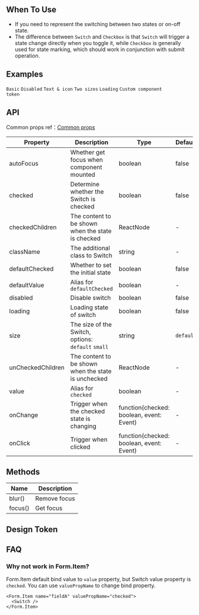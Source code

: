 

<Meta of={SwitchStories} />

        
## When To Use

- If you need to represent the switching between two states or on-off state.
- The difference between `Switch` and `Checkbox` is that `Switch` will trigger a state change directly when you toggle it, while `Checkbox` is generally used for state marking, which should work in conjunction with submit operation.

## Examples

<code src="./demo/basic.tsx">Basic</code>
<code src="./demo/disabled.tsx">Disabled</code>
<code src="./demo/text.tsx">Text & icon</code>
<code src="./demo/size.tsx">Two sizes</code>
<code src="./demo/loading.tsx">Loading</code>
<code src="./demo/component-token.tsx" debug>Custom component token</code>

## API

Common props ref：[Common props](/docs/react/common-props)

| Property | Description | Type | Default | Version |
| --- | --- | --- | --- | --- |
| autoFocus | Whether get focus when component mounted | boolean | false |  |
| checked | Determine whether the Switch is checked | boolean | false |  |
| checkedChildren | The content to be shown when the state is checked | ReactNode | - |  |
| className | The additional class to Switch | string | - |  |
| defaultChecked | Whether to set the initial state | boolean | false |  |
| defaultValue | Alias for `defaultChecked` | boolean | - | 5.12.0 |
| disabled | Disable switch | boolean | false |  |
| loading | Loading state of switch | boolean | false |  |
| size | The size of the Switch, options: `default` `small` | string | `default` |  |
| unCheckedChildren | The content to be shown when the state is unchecked | ReactNode | - |  |
| value | Alias for `checked` | boolean | - | 5.12.0 |
| onChange | Trigger when the checked state is changing | function(checked: boolean, event: Event) | - |  |
| onClick | Trigger when clicked | function(checked: boolean, event: Event) | - |  |

## Methods

| Name    | Description  |
| ------- | ------------ |
| blur()  | Remove focus |
| focus() | Get focus    |

## Design Token

<ComponentTokenTable component="Switch"></ComponentTokenTable>

## FAQ

### Why not work in Form.Item?

Form.Item default bind value to `value` property, but Switch value property is `checked`. You can use `valuePropName` to change bind property.

```tsx | pure
<Form.Item name="fieldA" valuePropName="checked">
  <Switch />
</Form.Item>
```

